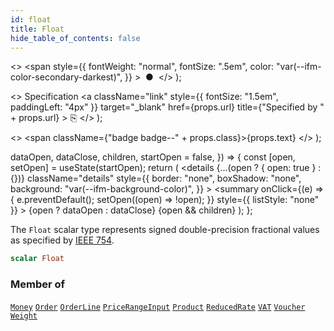 ```yaml
---
id: float
title: Float
hide_table_of_contents: false
---
```


  <>
    <span
      style={{
        fontWeight: "normal",
        fontSize: ".5em",
        color: "var(--ifm-color-secondary-darkest)",
      }}
    >
      &nbsp;●&nbsp;
    </span>
  </>
);

  <>
    Specification
    <a
      className="link"
      style={{ fontSize: "1.5em", paddingLeft: "4px" }}
      target="\_blank"
      href={props.url}
      title={"Specified by " + props.url}
    >
      ⎘
    </a>
  </>
);

  <>
    <span className={"badge badge--" + props.class}>{props.text}</span>
  </>
);


  dataOpen,
  dataClose,
  children,
  startOpen = false,
}) => {
  const [open, setOpen] = useState(startOpen);
  return (
    <details
      {...(open ? { open: true } : {})}
      className="details"
      style={{
        border: "none",
        boxShadow: "none",
        background: "var(--ifm-background-color)",
      }}
    >
      <summary
        onClick={(e) => {
          e.preventDefault();
          setOpen((open) => !open);
        }}
        style={{ listStyle: "none" }}
      >
        {open ? dataOpen : dataClose}
      </summary>
      {open && children}
    </details>
  );
};

The `Float` scalar type represents signed double-precision fractional values as specified by [IEEE 754](https://en.wikipedia.org/wiki/IEEE_floating_point).

```graphql
scalar Float
```

### Member of

[`Money`](../../../api-storefront/miscellaneous/objects/money) <Badge class="secondary" text="object"/><Bullet />[`Order`](../../../api-storefront/orders/objects/order) <Badge class="secondary" text="object"/><Bullet />[`OrderLine`](../../../api-storefront/orders/objects/order-line) <Badge class="secondary" text="object"/><Bullet />[`PriceRangeInput`](../../../api-storefront/miscellaneous/inputs/price-range-input) <Badge class="secondary" text="input"/><Bullet />[`Product`](../../../api-storefront/products/objects/product) <Badge class="secondary" text="object"/><Bullet />[`ReducedRate`](../../../api-storefront/taxes/objects/reduced-rate) <Badge class="secondary" text="object"/><Bullet />[`VAT`](../../../api-storefront/taxes/objects/vat) <Badge class="secondary" text="object"/><Bullet />[`Voucher`](../../../api-storefront/discounts/objects/voucher) <Badge class="secondary" text="object"/><Bullet />[`Weight`](../../../api-storefront/miscellaneous/objects/weight) <Badge class="secondary" text="object"/>
